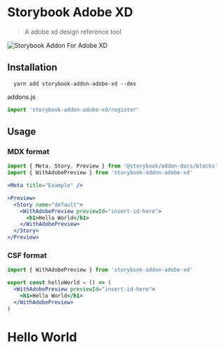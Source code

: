
<Meta title="Example" />

# Storybook Adobe XD

> A adobe xd design reference tool

![Storybook Addon For Adobe XD](https://raw.githubusercontent.com/code-mattclaffey/storybook-addon-adobe-xd/master/abstract-panel.png)

## Installation

```
  yarn add storybook-addon-adobe-xd --dev
```

addons.js

```js
import 'storybook-addon-adobe-xd/register'
```

## Usage

### MDX format

```jsx
import { Meta, Story, Preview } from '@storybook/addon-docs/blocks'
import { WithAdobePreview } from 'storybook-addon-adobe-xd'

<Meta title="Example" />

<Preview>
  <Story name="default">
    <WithAdobePreview previewId="insert-id-here">
      <h1>Hello World</h1>
    </WithAdobePreview>
  </Story>
</Preview>
```

### CSF format

```jsx
import { WithAdobePreview } from 'storybook-addon-adobe-xd'

export const helloWorld = () => (
  <WithAdobePreview previewId="insert-id-here">
    <h1>Hello World</h1>
  </WithAdobePreview>
)
```

<Preview>
  <Story name="default">
    <WithAdobePreview previewId="insert-id-here">
      <h1>Hello World</h1>
    </WithAdobePreview>
  </Story>
</Preview>
